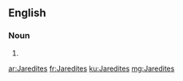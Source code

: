 ==English==

===Noun===
{{head|en|plural}}

# {{plural of|Jaredite|lang=en}}

[[ar:Jaredites]]
[[fr:Jaredites]]
[[ku:Jaredites]]
[[mg:Jaredites]]